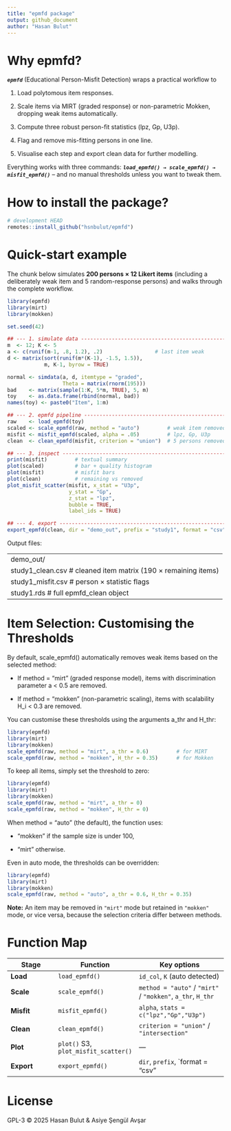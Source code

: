 ```yaml
---
title: "epmfd package"
output: github_document
author: "Hasan Bulut"
---
```


# Why epmfd?

***`epmfd`*** (Educational Person-Misfit Detection) wraps a practical workflow to

1.  Load polytomous item responses.

2.  Scale items via MIRT (graded response) or non-parametric Mokken, dropping weak items automatically.

3.  Compute three robust person-fit statistics (lpz, Gp, U3p).

4.  Flag and remove mis-fitting persons in one line.

5.  Visualise each step and export clean data for further modelling.

Everything works with three commands: ***`load_epmfd() → scale_epmfd() → misfit_epmfd()`*** – and no manual thresholds unless you want to tweak them.

# How to install the package?

```r
# development HEAD
remotes::install_github("hsnbulut/epmfd")
```

# Quick-start example

The chunk below simulates **200 persons × 12 Likert items** (including a deliberately weak item and 5 random-response persons) and walks through the complete workflow.

```r
library(epmfd)
library(mirt)
library(mokken)

set.seed(42)

## --- 1. simulate data -------------------------------------------------
m  <- 12; K <- 5
a <- c(runif(m-1, .8, 1.2), .2)                 # last item weak
d <- matrix(sort(runif(m*(K-1), -1.5, 1.5)),
            m, K-1, byrow = TRUE)

normal <- simdata(a, d, itemtype = "graded",
                  Theta = matrix(rnorm(195)))
bad    <- matrix(sample(1:K, 5*m, TRUE), 5, m)
toy    <- as.data.frame(rbind(normal, bad))
names(toy) <- paste0("Item", 1:m)

## --- 2. epmfd pipeline -----------------------------------------------
raw    <- load_epmfd(toy)
scaled <- scale_epmfd(raw, method = "auto")         # weak item removed
misfit <- misfit_epmfd(scaled, alpha = .05)         # lpz, Gp, U3p
clean  <- clean_epmfd(misfit, criterion = "union")  # 5 persons removed

## --- 3. inspect -------------------------------------------------------
print(misfit)         # textual summary
plot(scaled)          # bar + quality histogram
plot(misfit)          # misfit bars
plot(clean)           # remaining vs removed
plot_misfit_scatter(misfit, x_stat = "U3p",
                    y_stat = "Gp",
                    z_stat = "lpz",
                    bubble = TRUE,
                    label_ids = TRUE)

## --- 4. export --------------------------------------------------------
export_epmfd(clean, dir = "demo_out", prefix = "study1", format = "csv")

```

Output files:

---
demo_out/
  study1_clean.csv    # cleaned item matrix (190 × remaining items)
  study1_misfit.csv   # person × statistic flags
  study1.rds          # full epmfd_clean object
---

# Item Selection: Customising the Thresholds

By default, scale_epmfd() automatically removes weak items based on the selected method:

-   If method = "mirt" (graded response model), items with discrimination parameter a \< 0.5 are removed.

-   If method = "mokken" (non-parametric scaling), items with scalability H_i \< 0.3 are removed.

You can customise these thresholds using the arguments a_thr and H_thr:

```r
library(epmfd)
library(mirt)
library(mokken)
scale_epmfd(raw, method = "mirt", a_thr = 0.6)         # for MIRT
scale_epmfd(raw, method = "mokken", H_thr = 0.35)      # for Mokken
```

To keep all items, simply set the threshold to zero:

```r
library(epmfd)
library(mirt)
library(mokken)
scale_epmfd(raw, method = "mirt", a_thr = 0)
scale_epmfd(raw, method = "mokken", H_thr = 0)
```

When method = "auto" (the default), the function uses:

-   "mokken" if the sample size is under 100,

-   "mirt" otherwise.

Even in auto mode, the thresholds can be overridden:

```r
library(epmfd)
library(mirt)
library(mokken)
scale_epmfd(raw, method = "auto", a_thr = 0.6, H_thr = 0.35)
```

**Note:** An item may be removed in `"mirt"` mode but retained in `"mokken"` mode, or vice versa, because the selection criteria differ between methods.

# Function Map

| Stage      | Function                             | Key options                                                 |
|-------------------|---------------------|--------------------------------|
| **Load**   | `load_epmfd()`                       | `id_col`, `K` (auto detected)                               |
| **Scale**  | `scale_epmfd()`                      | `method = "auto"` / `"mirt"` / `"mokken"`, `a_thr`, `H_thr` |
| **Misfit** | `misfit_epmfd()`                     | `alpha`, `stats = c("lpz","Gp","U3p")`                      |
| **Clean**  | `clean_epmfd()`                      | `criterion = "union"` / `"intersection"`                    |
| **Plot**   | `plot()` S3, `plot_misfit_scatter()` | —                                                           |
| **Export** | `export_epmfd()`                     | `dir`, `prefix`, \`format = "csv"                           |

# License

GPL-3 © 2025 Hasan Bulut & Asiye Şengül Avşar
